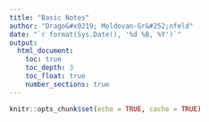 ```yaml
---
title: "Basic Notes"
author: "Drago&#x0219; Moldovan-Gr&#252;nfeld"
date: "`r format(Sys.Date(), '%d %B, %Y')`"
output: 
  html_document: 
    toc: true
    toc_depth: 3
    toc_float: true
    number_sections: true
---
```


```r
knitr::opts_chunk$set(echo = TRUE, cache = TRUE)
```
